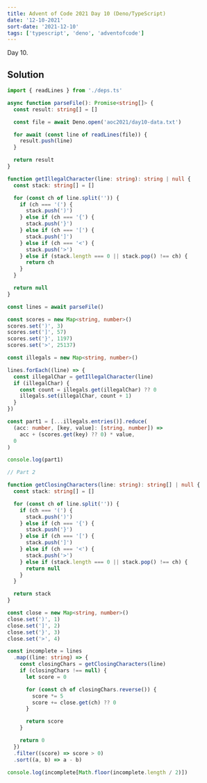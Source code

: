 ```yaml
---
title: Advent of Code 2021 Day 10 (Deno/TypeScript)
date: '12-10-2021'
sort-date: '2021-12-10'
tags: ['typescript', 'deno', 'adventofcode']
---
```


Day 10.

## Solution

```typescript
import { readLines } from './deps.ts'

async function parseFile(): Promise<string[]> {
  const result: string[] = []

  const file = await Deno.open('aoc2021/day10-data.txt')

  for await (const line of readLines(file)) {
    result.push(line)
  }

  return result
}

function getIllegalCharacter(line: string): string | null {
  const stack: string[] = []

  for (const ch of line.split('')) {
    if (ch === '(') {
      stack.push(')')
    } else if (ch === '{') {
      stack.push('}')
    } else if (ch === '[') {
      stack.push(']')
    } else if (ch === '<') {
      stack.push('>')
    } else if (stack.length === 0 || stack.pop() !== ch) {
      return ch
    }
  }

  return null
}

const lines = await parseFile()

const scores = new Map<string, number>()
scores.set(')', 3)
scores.set(']', 57)
scores.set('}', 1197)
scores.set('>', 25137)

const illegals = new Map<string, number>()

lines.forEach((line) => {
  const illegalChar = getIllegalCharacter(line)
  if (illegalChar) {
    const count = illegals.get(illegalChar) ?? 0
    illegals.set(illegalChar, count + 1)
  }
})

const part1 = [...illegals.entries()].reduce(
  (acc: number, [key, value]: [string, number]) =>
    acc + (scores.get(key) ?? 0) * value,
  0
)

console.log(part1)

// Part 2

function getClosingCharacters(line: string): string[] | null {
  const stack: string[] = []

  for (const ch of line.split('')) {
    if (ch === '(') {
      stack.push(')')
    } else if (ch === '{') {
      stack.push('}')
    } else if (ch === '[') {
      stack.push(']')
    } else if (ch === '<') {
      stack.push('>')
    } else if (stack.length === 0 || stack.pop() !== ch) {
      return null
    }
  }

  return stack
}

const close = new Map<string, number>()
close.set(')', 1)
close.set(']', 2)
close.set('}', 3)
close.set('>', 4)

const incomplete = lines
  .map((line: string) => {
    const closingChars = getClosingCharacters(line)
    if (closingChars !== null) {
      let score = 0

      for (const ch of closingChars.reverse()) {
        score *= 5
        score += close.get(ch) ?? 0
      }

      return score
    }

    return 0
  })
  .filter((score) => score > 0)
  .sort((a, b) => a - b)

console.log(incomplete[Math.floor(incomplete.length / 2)])
```
